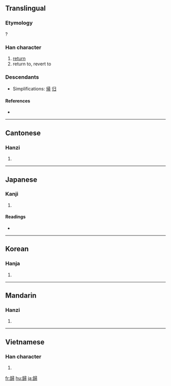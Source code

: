 {{also|帰|归}}
==Translingual==
{{ja-forms|[[帰]]|[[归]]|歸}}
===Etymology===
{{Han compound|追|帚|ls=psc|c1=p|c2=s}} ?

===Han character===
{{Han char|rn=77|rad=止|as=14|sn=18|four=2712<sub>7</sub>|canj=竹一尸一月 (HMSMB)}}

# [[return]]
# return to, revert to

===Descendants===
* Simplifications: [[帰]] [[归]]

====References====
* {{Han ref|kx=0578.070|dkj=16349|dj=0968.180|hdz=21446.150|uh=6B78|ud=27512|bh=C26B|bd=49771}}

----

==Cantonese==

===Hanzi===
{{yue-hanzi|jyut=|y=gwai1}}

# {{defn|Cantonese|sort=止14}}

----

==Japanese==

===Kanji===
{{ja-kanji|grade=|rs=止14}}

# {{defn|Japanese}}

====Readings====
* {{ja-readings|on=[[き]] (ki), [[ぎ]] (gi)|kun=[[とつぐ]] (totsugu), [[ゆく]] (yuku), [[かえる]] (kaeru)}}

----

==Korean==

===Hanja===
{{ko-hanja|hangeul=[[귀]], [[궤]]|eumhun=|rv=gwi, gwe|mr=kwi, kwe|y=kwi, kwey}}

# {{defn|Korean|sort=止14}}

----

==Mandarin==

===Hanzi===
{{cmn-hanzi|sim=归|pin=[[guī]] ([[gui1]])|wg=kuei<sup>1</sup>}}

# {{defn|Mandarin|sort=止14}}

----

==Vietnamese==

===Han character===
{{vi-hantu|[[quy]], [[qui]]|rs=止14}}

# {{defn|Vietnamese|sort=止14}}

[[fr:歸]]
[[hu:歸]]
[[ja:歸]]